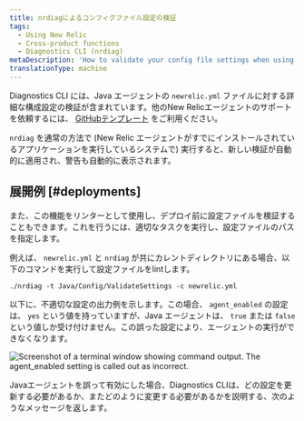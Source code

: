 ```yaml
---
title: nrdiagによるコンフィグファイル設定の検証
tags:
  - Using New Relic
  - Cross-product functions
  - Diagnostics CLI (nrdiag)
metaDescription: 'How to validate your config file settings when using New Relic Diagnostics (nrdiag); for example, with deployments.'
translationType: machine
---
```



Diagnostics CLI には、Java エージェントの `newrelic.yml` ファイルに対する詳細な構成設定の検証が含まれています。他のNew Relicエージェントのサポートを依頼するには、 [GitHubテンプレート](https://github.com/newrelic/newrelic-diagnostics-cli/issues/new?assignees=&labels=enhancement%2C+needs-triage&template=enhancement.md&title=) をご利用ください。

`nrdiag` を通常の方法で (New Relic エージェントがすでにインストールされているアプリケーションを実行しているシステムで) 実行すると、新しい検証が自動的に適用され、警告も自動的に表示されます。

## 展開例 [#deployments]

また、この機能をリンターとして使用し、デプロイ前に設定ファイルを検証することもできます。これを行うには、適切なタスクを実行し、設定ファイルのパスを指定します。

例えば、 `newrelic.yml` と `nrdiag` が共にカレントディレクトリにある場合、以下のコマンドを実行して設定ファイルをlintします。

```
./nrdiag -t Java/Config/ValidateSettings -c newrelic.yml
```

以下に、不適切な設定の出力例を示します。この場合、 `agent_enabled` の設定は、 `yes` という値を持っていますが、Java エージェントは、 `true` または `false` という値しか受け付けません。この誤った設定により、エージェントの実行ができなくなります。

<img
  title="agent_enabled.png"
  alt="Screenshot of a terminal window showing command output. The agent_enabled setting is called out as incorrect."
  src={agentEnabled}
/>

<figcaption>
  Javaエージェントを誤って有効にした場合、Diagnostics CLIは、どの設定を更新する必要があるか、またどのように変更する必要があるかを説明する、次のようなメッセージを返します。
</figcaption>